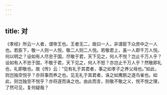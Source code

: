 ```yaml
---
---
---
```

title: 对
---



《孝经》所云一人者，谓帝王也。王者无二，故曰一人，非谓臣下众庶中之一人也。若臣下，敬一人则一人悦，敬二人则二人悦。若敬君上，虽一人即千万人悦。何以明之？设如有人尽忠于国，尽敬于君，天下见之，何人不悦？岂止千万人乎？设如有人不忠于国，不敬于君，天下见之，何人不怒？亦岂止千万人乎？然敬即礼也，礼即敬也。故《传》云：“见有礼于其君者，事之如孝子之养父母也。”如此，则岂独空悦乎？亦将事而养之也。见无礼于其君者，诛之如鹰鹯之逐鸟雀也。如此，则岂独空不悦乎？亦将逐而诛之也。由此而言，则敬不敬之义，悦不悦之理，了然可见，复何疑哉？
